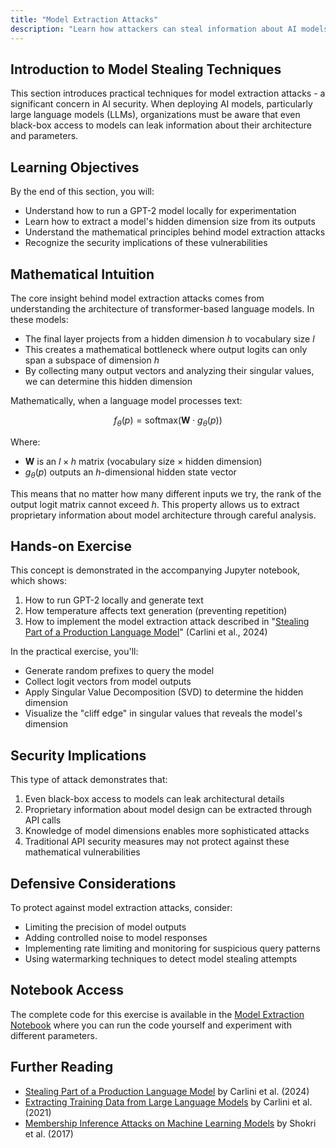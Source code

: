 ```yaml
---
title: "Model Extraction Attacks"
description: "Learn how attackers can steal information about AI models"
---
```


## Introduction to Model Stealing Techniques

This section introduces practical techniques for model extraction attacks - a significant concern in AI security. When deploying AI models, particularly large language models (LLMs), organizations must be aware that even black-box access to models can leak information about their architecture and parameters.

## Learning Objectives

By the end of this section, you will:

- Understand how to run a GPT-2 model locally for experimentation
- Learn how to extract a model's hidden dimension size from its outputs
- Understand the mathematical principles behind model extraction attacks
- Recognize the security implications of these vulnerabilities

## Mathematical Intuition

The core insight behind model extraction attacks comes from understanding the architecture of transformer-based language models. In these models:

- The final layer projects from a hidden dimension _h_ to vocabulary size _l_
- This creates a mathematical bottleneck where output logits can only span a subspace of dimension _h_
- By collecting many output vectors and analyzing their singular values, we can determine this hidden dimension

Mathematically, when a language model processes text:

$$f_\theta(p) = \text{softmax}(\mathbf{W} \cdot g_\theta(p))$$

Where:

- $\mathbf{W}$ is an $l \times h$ matrix (vocabulary size × hidden dimension)
- $g_\theta(p)$ outputs an $h$-dimensional hidden state vector

This means that no matter how many different inputs we try, the rank of the output logit matrix cannot exceed _h_. This property allows us to extract proprietary information about model architecture through careful analysis.

## Hands-on Exercise

This concept is demonstrated in the accompanying Jupyter notebook, which shows:

1. How to run GPT-2 locally and generate text
2. How temperature affects text generation (preventing repetition)
3. How to implement the model extraction attack described in "[Stealing Part of a Production Language Model](https://arxiv.org/pdf/2403.06634)" (Carlini et al., 2024)

In the practical exercise, you'll:

- Generate random prefixes to query the model
- Collect logit vectors from model outputs
- Apply Singular Value Decomposition (SVD) to determine the hidden dimension
- Visualize the "cliff edge" in singular values that reveals the model's dimension

## Security Implications

This type of attack demonstrates that:

1. Even black-box access to models can leak architectural details
2. Proprietary information about model design can be extracted through API calls
3. Knowledge of model dimensions enables more sophisticated attacks
4. Traditional API security measures may not protect against these mathematical vulnerabilities

## Defensive Considerations

To protect against model extraction attacks, consider:

- Limiting the precision of model outputs
- Adding controlled noise to model responses
- Implementing rate limiting and monitoring for suspicious query patterns
- Using watermarking techniques to detect model stealing attempts

## Notebook Access

The complete code for this exercise is available in the [Model Extraction Notebook](/notebooks/model-extraction.ipynb) where you can run the code yourself and experiment with different parameters.

## Further Reading

- [Stealing Part of a Production Language Model](https://arxiv.org/pdf/2403.06634) by Carlini et al. (2024)
- [Extracting Training Data from Large Language Models](https://arxiv.org/abs/2012.07805) by Carlini et al. (2021)
- [Membership Inference Attacks on Machine Learning Models](https://arxiv.org/abs/1610.05820) by Shokri et al. (2017)
